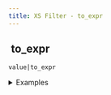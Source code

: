 ```yaml
---
title: XS Filter - to_expr
---
```


## <img src="../assets/docuBadge (11).png" alt="" data-size="line"> to\_expr <a href="#xs-to_expr" id="xs-to_expr"></a>

`value|to_expr`

<details>

<summary>Examples</summary>

```javascript
"2 + 2"|to_expr     // Returns 4
"x * 2"|to_expr     // Evaluates expression
```

</details>
